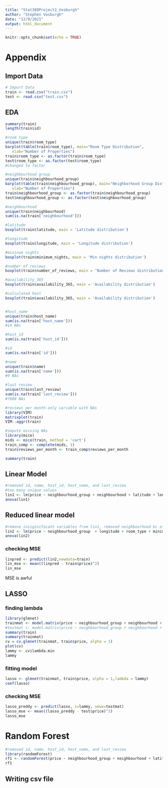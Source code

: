 ```yaml
---
title: "Stat388Project2_Vosburgh"
author: "Stephen Vosburgh"
date: "12/9/2021"
output: html_document
---
```


```r
knitr::opts_chunk$set(echo = TRUE)
```

# Appendix

## Import Data

```r
# Import Data
train <- read.csv("train.csv")
test <- read.csv("test.csv")
```


## EDA

```r
summary(train)
length(train$id)

#room type
unique(train$room_type)
barplot(table(train$room_type), main="Room Type Distribution",
   xlab="Number of Properties")
train$room_type <- as.factor(train$room_type)
test$room_type <- as.factor(test$room_type)
#changed to factor

#neighbourhood group
unique(train$neighbourhood_group)
barplot(table(train$neighbourhood_group), main="Neighborhood Group Distribution",
   xlab="Number of Properties")
train$neighbourhood_group <- as.factor(train$neighbourhood_group)
test$neighbourhood_group <- as.factor(test$neighbourhood_group)

#neighbourhood
unique(train$neighbourhood)
sum(is.na(train['neighbourhood']))

#latitude 
boxplot(train$latitude, main = 'Latitude distribution')

#longitude
boxplot(train$longitude, main = 'Longitude distribution')

#mininum nights
boxplot(train$minimum_nights, main = 'Min nights distribution')

#number of reviews
boxplot(train$number_of_reviews, main = 'Number of Reviews distribution')

#availability_365
boxplot(train$availability_365, main = 'Availability distribution')

#calculated host
boxplot(train$availability_365, main = 'Availability distribution')


#host_name
unique(train$host_name)
sum(is.na(train['host_name']))
#14 NAs

#host_id
sum(is.na(train['host_id']))

#id
sum(is.na(train['id']))

#name
unique(train$name)
sum(is.na(train['name']))
#9 NAs

#last review
unique(train$last_review)
sum(is.na(train['last_review']))
#7008 NAs

#reviews per month-only variable with NAs
library(VIM)
matrixplot(train)
VIM::aggr(train)

#impute missing NAs 
library(mice)
mids <- mice(train, method = 'cart')
train_comp <- complete(mids, 1)
train$reviews_per_month <- train_comp$reviews_per_month

summary(train)
```


## Linear Model 

```r
#removed id, name, host_id, host_name, and last_review
#too many unique values
lin1 <- lm(price ~ neighbourhood_group + neighbourhood + latitude + longitude + room_type + minimum_nights + number_of_reviews + reviews_per_month + calculated_host_listings_count + availability_365, data=train)
anova(lin1)
```

## Reduced linear model

```r
#remove insiginifocant variables from lin1, removed neighbourhood bc of error
lin2 <- lm(price ~ neighbourhood_group  + longitude + room_type + minimum_nights + number_of_reviews + availability_365, data=train)
anova(lin2)
```

### checking MSE

```r
linpred <- predict(lin2,newdata=train)
lin_mse <- mean((linpred - train$price)^2)
lin_mse


```

MSE is awful

## LASSO 

### finding lambda
```r
library(glmnet)
trainmat <- model.matrix(price ~ neighbourhood_group + neighbourhood + latitude + longitude + room_type + minimum_nights + number_of_reviews + reviews_per_month + calculated_host_listings_count + availability_365, data = train)
#testmat <- model.matrix(price ~ neighbourhood_group + neighbourhood + latitude + longitude + room_type + minimum_nights + number_of_reviews + reviews_per_month + calculated_host_listings_count + availability_365, data = test)
summary(train)
summary(trainmat)
cv = cv.glmnet(trainmat, train$price, alpha = 1)
plot(cv)
lammy <- cv$lambda.min
lammy
```

### fitting model

```r
lasso <- glmnet(trainmat, train$price, alpha = 1,lambda = lammy)
coef(lasso)
```

### checking MSE

```r
lasso_preddy <- predict(lasso, s=lammy, newx=testmat)
lasso_mse <- mean((lasso_preddy - test$price)^2)
lasso_mse
```


# Random Forest

```r
#removed id, name, host_id, host_name, and last_review
library(randomForest)
rf1 <- randomForest(price ~ neighbourhood_group + neighbourhood + latitude + longitude + room_type + minimum_nights + number_of_reviews + reviews_per_month + calculated_host_listings_count + availability_365, data=train)
rf1
```

## Writing csv file

```r

```

